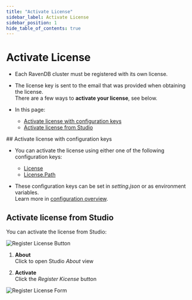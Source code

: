 ```yaml
---
title: "Activate License"
sidebar_label: Activate License
sidebar_position: 1
hide_table_of_contents: true
---
```



# Activate License 
<Admonition type="note" title="Note">

* Each RavenDB cluster must be registered with its own license.  

* The license key is sent to the email that was provided when obtaining the license.  
  There are a few ways to **activate your license**, see below.  

* In this page:

  * [Activate license with configuration keys](../../start/licensing/activate-license.mdx#activate-license-with-configuration-keys)
  * [Activate license from Studio](../../start/licensing/activate-license.mdx#activate-license-from-studio)

</Admonition>
## Activate license with configuration keys

* You can activate the license using either one of the following configuration keys:  
  * [License](../../server/configuration/license-configuration.mdx#license)  
  * [License.Path](../../server/configuration/license-configuration.mdx#license.path)  

* These configuration keys can be set in _setting.json_ or as environment variables.  
  Learn more in [configuration overview](../../server/configuration/configuration-options.mdx).



## Activate license from Studio

You can activate the license from Studio:  

![Register License Button](./assets/register-license-button.png)

1. **About**  
   Click to open Studio _About_ view
   
2. **Activate**  
   Click the _Register Kicense_ button

![Register License Form](./assets/register-license-form.png)



